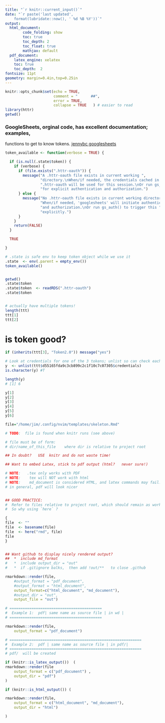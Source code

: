 ```yaml
---
title: "`r knitr::current_input()`"
date: "`r paste('last updated', 
    format(lubridate::now(), ' %d %B %Y'))`"
output:   
  html_document:  
        code_folding: show
        toc: true 
        toc_depth: 2
        toc_float: true
        mathjax: default
  pdf_document:   
    latex_engine: xelatex  
    toc: true
    toc_depth:  2   
fontsize: 11pt   
geometry: margin=0.4in,top=0.25in   
---
```



```r
knitr::opts_chunk$set(echo = TRUE,
                      comment = "      ##",
                      error = TRUE,
                      collapse = TRUE   ) # easier to read
library(httr)
getwd()
```

### GoogleSheets, orginal code, has excellent documentation; examples,
functions to get to know tokens.
[jennybc googlesheets](/home/jim/code/googlesheets/)

```r
token_available <- function(verbose = TRUE) {

  if (is.null(.state$token)) {
    if (verbose) {
      if (file.exists(".httr-oauth")) {
        message("A .httr-oauth file exists in current working ",
                "directory.\nWhen/if needed, the credentials cached in ",
                ".httr-oauth will be used for this session.\nOr run gs_auth() ",
                "for explicit authentication and authorization.")
      } else {
        message("No .httr-oauth file exists in current working directory.\n",
                "When/if needed, 'googlesheets' will initiate authentication ",
                "and authorization.\nOr run gs_auth() to trigger this ",
                "explicitly.")
      }
    }
    return(FALSE)
  }

  TRUE

}

# .state is safe env to keep token object while we use it
.state  <- env(.parent = empty_env())
token_available()



```
```r
getwd()
.state$token
.state$token  <- readRDS(".httr-oauth")
.state$token


# actually have multiple tokens!
length(ttt)
ttt[1]
ttt[2]
```

# is token good?
```r
if (inherits(ttt[3], "Token2.0")) message("yes")

# Look at credentials for one of the 3 tokens; unlist so can check each element
y  <- unlist(ttt$d55165fda9c3cb899c2c1f10c7c07305$credentials)
is.character(y) #T

length(y)
# [1] 6

y[1]
y[2]
y[3]
y[4]
y[5]
y[6]

```


\newpage


```r
file="/home/jim/.config/nvim/templates/skeleton.Rmd"
```

```r
# TODO:  file is found when knitr runs (see above)

# file must be of form:
# dir/name_of_this_file    where dir is relative to project root

## In doubt?   USE  knitr and do not waste time!

## Want to embed Latex, stick to pdf output (html?   never sure!)

# NOTE:   .tex only works with PDF
# NOTE:    tex will NOT work with html
# NOTE:    md_document is considered HTML, and latex commands may fail.
# in general, pdf will look nicer


## GOOD PRACTICE:
#  Refer to files relative to project root, which should remain as working dir.
#  So why using `here` ?

{
file  <- "" 
file  <- basename(file)
file  <- here("rmd", file)
file
}


## Want github to display nicely rendered output?
##  *  include md_format
#   *  include output_dir = "out"
#   *  if .gitignore balks,  then add !out/**   to close .github

rmarkdown::render(file,
    #output_format = "pdf_document",
    #output_format = "html_document",
    output_format=c("html_document", "md_document"),
    #output_dir = "out",
    output_file = "out")

# ==========================================
#  Example 1:  pdf| same name as source file | in wd |
# ==========================================

rmarkdown::render(file,
    output_format = "pdf_document")

# ============================================================
#  Example 2:  pdf | same name as source file | in pdf/|
# ============================================================
# pdf/  will be created

if (knitr::is_latex_output())  (
rmarkdown::render(file
    output_format = c("pdf_document") ,
    output_dir = "pdf")
)

if (knitr::is_html_output()) (

rmarkdown::render(file,
    output_format = c("html_document", "md_document"), 
    output_dir = "html")

)
```
